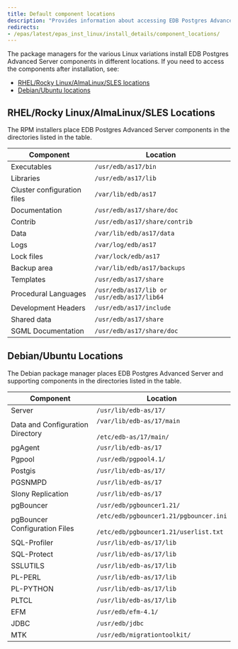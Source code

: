 ```yaml
---
title: Default component locations
description: "Provides information about accessing EDB Postgres Advanced Server components after installation"
redirects:
- /epas/latest/epas_inst_linux/install_details/component_locations/
---
```


The package managers for the various Linux variations install EDB Postgres Advanced Server components in different locations. If you need to access the components after installation, see:

- [RHEL/Rocky Linux/AlmaLinux/SLES locations](#rhelrocky-linuxalmalinuxsles-locations)
- [Debian/Ubuntu locations](#debianubuntu-locations)

## RHEL/Rocky Linux/AlmaLinux/SLES Locations

The RPM installers place EDB Postgres Advanced Server components in the directories listed in the table.

| Component                         | Location                                   |
| --------------------------------- | ------------------------------------------ |
| Executables                       | `/usr/edb/as17/bin`                        |
| Libraries                         | `/usr/edb/as17/lib`                        |
| Cluster configuration files       | `/var/lib/edb/as17`                            |
| Documentation                     | `/usr/edb/as17/share/doc`                  |
| Contrib                           | `/usr/edb/as17/share/contrib`              |
| Data                              | `/var/lib/edb/as17/data`                   |
| Logs                              | `/var/log/edb/as17`                            |
| Lock files                        | `/var/lock/edb/as17`                           |
| Backup area                       | `/var/lib/edb/as17/backups`                |
| Templates                         | `/usr/edb/as17/share`                      |
| Procedural Languages              | `/usr/edb/as17/lib or /usr/edb/as17/lib64` |
| Development Headers               | `/usr/edb/as17/include`                    |
| Shared data                       | `/usr/edb/as17/share`                      |
| SGML Documentation                | `/usr/edb/as17/share/doc`                  |

## Debian/Ubuntu Locations

The Debian package manager places EDB Postgres Advanced Server and supporting components in the directories listed in the table.

| Component                        | Location                                                                                |
| -------------------------------- | --------------------------------------------------------------------------------------- |
| Server                           | `/usr/lib/edb-as/17/`                                                                   |
| Data and Configuration Directory | `/var/lib/edb-as/17/main`<br /><br />`/etc/edb-as/17/main/`                             |
| pgAgent                          | `/usr/lib/edb-as/17`                                                                    |
| Pgpool                           | `/usr/edb/pgpool4.1/`                                                                   |
| Postgis                          | `/usr/lib/edb-as/17/`                                                                   |
| PGSNMPD                          | `/usr/lib/edb-as/17`                                                                    |
| Slony Replication                | `/usr/lib/edb-as/17`                                                                    |
| pgBouncer                        | `/usr/edb/pgbouncer1.21/`                                                               |
| pgBouncer Configuration Files    | `/etc/edb/pgbouncer1.21/pgbouncer.ini`<br /><br />`/etc/edb/pgbouncer1.21/userlist.txt` |
| SQL-Profiler                     | `/usr/lib/edb-as/17/lib`                                                                |
| SQL-Protect                      | `/usr/lib/edb-as/17/lib`                                                                |
| SSLUTILS                         | `/usr/lib/edb-as/17/lib`                                                                |
| PL-PERL                          | `/usr/lib/edb-as/17/lib`                                                                |
| PL-PYTHON                        | `/usr/lib/edb-as/17/lib`                                                                |
| PLTCL                            | `/usr/lib/edb-as/17/lib`                                                                |
| EFM                              | `/usr/edb/efm-4.1/`                                                                     |
| JDBC                             | `/usr/edb/jdbc`                                                                         |
| MTK                              | `/usr/edb/migrationtoolkit/`                                                            |
